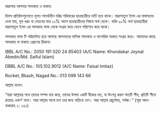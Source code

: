 
<SEO pageTitle="মাদ্রাসায় আপনার সাদাকাহ ও যাকাতে" />
<Box maxWidth={960} margin="0 auto" padding={{ xs: 3, sm: 4 }}>
  <Text variant="h2" textAlign="center">
    মাদ্রাসায় আপনার সাদাকাহ ও যাকাত
  </Text>
  <Divider />
  <Breadcrumb
    links={[
      { url: '/', name: 'নীড়পাতা' },
      { url: '/finance/', name: 'আর্থিক ব্যাপার' },
      {
        url: '/your-donation-to-madrassa/',
        name: 'মাদ্রাসায় আপনার সাদাকাহ ও যাকাতে',
        isCurrentPage: true,
      },
    ]}
  />
  <Divider />


  হিফয প্রতিষ্ঠানগুলোতে মূলত সামর্থ্যহীন দরিদ্র পরিবারের ছাত্রছাত্রীরে ভর্তি হয়ে থাকে। মাদ্রাসাতুল ইলম এর বাস্তাবতায় দেখা যায়, মূল খরচ বা বেতনের মাত্র ১০% আসে ছাত্রছাত্রীদের নিজস্ব অর্থ থেকে। বাকি ৯০% অর্থ ছাত্রছাত্রীরা মাদ্রাসাতুল ইলম এর সাদাকাহ ফান্ড থেকে সংগ্রহ করে বেতন পরিশোধ করে থাকে।

  সাদাকাহ ফান্ড টি পরিচালিত হয়ে আসছে আপনাদের মাসিক সাদাকাহ ও বাৎসরিক যাকাত সংগ্রহ করে। আমাদের কাছে সাদাকাহ বা যাকাত প্রেরণের ঠিকানা:

IBBL A/C No.: 2050 191 020 24 85403 (A/C Name: Khondakar Joynal Abedin/Md. Saiful Islam)

DBBL A/C No.: 105.102.9012 (A/C Name: Faisal Imtiaz)

Rocket, Bkash, Nagad No.: 013 099 143 66

আল্লাহ বলেন:

“যারা আল্লাহর পথে তাদের সম্পদ ব্যয় করে, তাদের উপমা একটি বীজের মত, যা উৎপন্ন করল সাতটি শীষ, প্রতিটি শীষে রয়েছে একশ’ দানা। আর আল্লাহ যাকে চান তার জন্য বাড়িয়ে দেন। আর আল্লাহ প্রাচুর্যময়, সর্বজ্ঞ।” (সূরা আল-বাকারাহ ২: ২৬১)

</Box>

